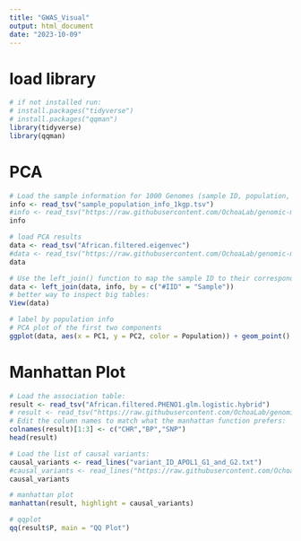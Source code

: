 ```yaml
---
title: "GWAS_Visual"
output: html_document
date: "2023-10-09"
---
```


# load library
```r
# if not installed run: 
# install.packages("tidyverse")
# install.packages("qqman")
library(tidyverse)
library(qqman)
```


# PCA
```r
# Load the sample information for 1000 Genomes (sample ID, population, and super population)
info <- read_tsv("sample_population_info_1kgp.tsv")
#info <- read_tsv("https://raw.githubusercontent.com/OchoaLab/genomic-modules/refs/heads/main/day2/Exercise/data/sample_population_info_1kgp.tsv")
info
```


```r
# load PCA results
data <- read_tsv("African.filtered.eigenvec")
#data <- read_tsv("https://raw.githubusercontent.com/OchoaLab/genomic-modules/refs/heads/main/day2/Exercise/result/African.filtered.eigenvec")
data
```


```r
# Use the left_join() function to map the sample ID to their corresponding population info:
data <- left_join(data, info, by = c("#IID" = "Sample"))
# better way to inspect big tables:
View(data)
```


```r
# label by population info
# PCA plot of the first two components
ggplot(data, aes(x = PC1, y = PC2, color = Population)) + geom_point()
```


# Manhattan Plot

```r
# Load the association table:
result <- read_tsv("African.filtered.PHENO1.glm.logistic.hybrid")
# result <- read_tsv("https://raw.githubusercontent.com/OchoaLab/genomic-modules/refs/heads/main/day2/Exercise/result/African.filtered.PHENO1.glm.logistic.hybrid"
# Edit the column names to match what the manhattan function prefers:
colnames(result)[1:3] <- c("CHR","BP","SNP")
head(result)
```


```r
# Load the list of causal variants:
causal_variants <- read_lines("variant_ID_APOL1_G1_and_G2.txt")
#causal_variants <- read_lines("https://raw.githubusercontent.com/OchoaLab/genomic-modules/refs/heads/main/day2/Exercise/data/variant_ID_APOL1_G1_and_G2.txt")
causal_variants
```


```r
# manhattan plot
manhattan(result, highlight = causal_variants)
```


```r
# qqplot
qq(result$P, main = "QQ Plot")
```

